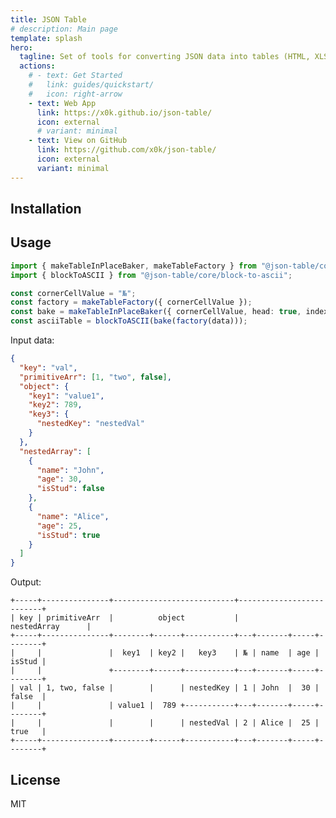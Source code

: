 ```yaml
---
title: JSON Table
# description: Main page
template: splash
hero:
  tagline: Set of tools for converting JSON data into tables (HTML, XLSX, ASCII).
  actions:
    # - text: Get Started
    #   link: guides/quickstart/
    #   icon: right-arrow
    - text: Web App
      link: https://x0k.github.io/json-table/
      icon: external
      # variant: minimal
    - text: View on GitHub
      link: https://github.com/x0k/json-table/
      icon: external
      variant: minimal
---
```




## Installation

<Npm pkg='@json-table/core' />

## Usage

```typescript
import { makeTableInPlaceBaker, makeTableFactory } from "@json-table/core/json-to-table";
import { blockToASCII } from "@json-table/core/block-to-ascii";

const cornerCellValue = "№";
const factory = makeTableFactory({ cornerCellValue });
const bake = makeTableInPlaceBaker({ cornerCellValue, head: true, indexes: true });
const asciiTable = blockToASCII(bake(factory(data)));
```

Input data:

```json
{
  "key": "val",
  "primitiveArr": [1, "two", false],
  "object": {
    "key1": "value1",
    "key2": 789,
    "key3": {
      "nestedKey": "nestedVal"
    }
  },
  "nestedArray": [
    {
      "name": "John",
      "age": 30,
      "isStud": false
    },
    {
      "name": "Alice",
      "age": 25,
      "isStud": true
    }
  ]
}

```

Output:

```
+-----+---------------+---------------------------+--------------------------+
| key | primitiveArr  |          object           |         nestedArray      |
+-----+---------------+--------+------+-----------+---+-------+-----+--------+
|     |               |  key1  | key2 |   key3    | № | name  | age | isStud |
|     |               +--------+------+-----------+---+-------+-----+--------+
| val | 1, two, false |        |      | nestedKey | 1 | John  |  30 | false  |
|     |               | value1 |  789 +-----------+---+-------+-----+--------+
|     |               |        |      | nestedVal | 2 | Alice |  25 | true   |
+-----+---------------+--------+------+-----------+---+-------+-----+--------+
```

## License

MIT
